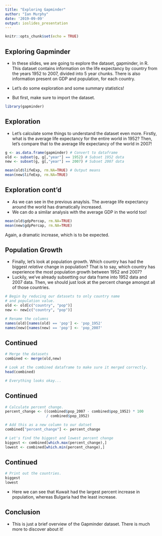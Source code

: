 ```yaml
---
title: "Exploring Gapminder"
author: "Ian Murphy"
date: '2019-09-09'
output: ioslides_presentation
---
```


```r
knitr::opts_chunk$set(echo = TRUE)
```

## Exploring Gapminder

- In these slides, we are going to explore the dataset, gapminder, in R. This dataset contains information on the life expectancy by country from the years 1952 to 2007, divided into 5 year chunks. There is also information present on GDP and population, for each country.

- Let's do some exploration and some summary statistics!

- But first, make sure to import the dataset.

```r
library(gapminder)
```

## Exploration

- Let's calculate some things to understand the dataset even more. Firstly, what is the average life expectancy for the entire world in 1952? Then, let's compare that to the average life expectancy of the world in 2007!

```r
g <- as.data.frame(gapminder) # Convert to dataframe
old <- subset(g, g[,"year"] == 1952) # Subset 1952 data
new <- subset(g, g[,"year"] == 2007) # Subset 2007 data

mean(old$lifeExp, rm.NA=TRUE) # Output means
mean(new$lifeExp, rm.NA=TRUE)
```

## Exploration cont'd

- As we can see in the previous anaylsis. The average life expectancy around the world has dramatically increased. 
- We can do a similar analysis with the average GDP in the world too!

```r
mean(old$gdpPercap, rm.NA=TRUE)
mean(new$gdpPercap, rm.NA=TRUE)
```

Again, a dramatic increase, which is to be expected.

## Population Growth

- Finally, let's look at population growth. Which country has had the biggest _relative_ change in population? That is to say, which country has experience the most population growth between 1952 and 2007? 
- Luckily, we've already subsetting our data frame into 1952 data and 2007 data. Then, we should just look at the percent change amongst all of those countries.


```r
# Begin by reducing our datasets to only country name 
# and population value.
old <- old[c("country", "pop")]
new <- new[c("country", "pop")]

# Rename the columns
names(old)[names(old) == 'pop'] <- 'pop_1952'
names(new)[names(new) == 'pop'] <- 'pop_2007'
```

## Continued
```r
# Merge the datasets
combined <- merge(old,new)

# Look at the combined dataframe to make sure it merged correctly.
head(combined)

# Everything looks okay...
```
## Continued
```r
# Calculate percent change.
percent_change <- ((combined$pop_2007 - combined$pop_1952) * 100 
                   / combined$pop_1952)

# Add this as a new column to our datset
combined["percent_change"] <- percent_change

# Let's find the biggest and lowest percent change
biggest <- combined[which.max(percent_change),]
lowest <- combined[which.min(percent_change),]
```

## Continued
```r
# Print out the countries.
biggest
lowest

```

- Here we can see that Kuwait had the largest percent increase in population, whereas Bulgaria had the least increase.

## Conclusion

- This is just a brief overview of the Gapminder dataset. There is much more to discover about it! 
